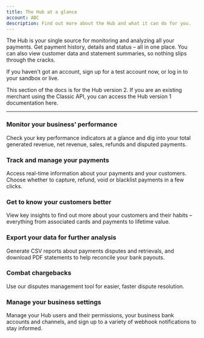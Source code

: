 ```yaml
---
title: The Hub at a glance
account: ABC
description: Find out more about the Hub and what it can do for you.
---
```


The Hub is your single source for monitoring and analyzing all your payments. Get payment history, details and status – all in one place. You can also view customer data and statement summaries, so nothing slips through the cracks.

If you haven't got an account, sign up for a <ExternalLink href="https://www.checkout.com/get-test-account" target="_blank">test account</ExternalLink> now, or log in to your <ExternalLink href="https://sandbox.checkout.com/login" target="_blank">sandbox</ExternalLink> or <ExternalLink href="https://hub.checkout.com/login" target="_blank">live</ExternalLink>.

<TipBox variant="note">

This section of the docs is for the Hub version 2. If you are an existing merchant using the Classic API, you can access the Hub version 1 documentation <ExternalLink href="https://archive.docs.checkout.com/docs/getting-started" target="_blank">here</ExternalLink>.

</TipBox>

---

### Monitor your business’ performance

<ContentPanel imgWidth={32} imgSrc="/docs/TheHub/TheHubAtGlance/1-hub-icon-dashboard.svg">

Check your key performance indicators at a glance and dig into your total generated revenue, net revenue, sales, refunds and disputed payments.

</ContentPanel>

### Track and manage your payments

<ContentPanel imgWidth={32} imgSrc="/docs/TheHub/TheHubAtGlance/2-hub-icon-payments.svg">

Access real-time information about your payments and your customers. Choose whether to capture, refund, void or blacklist payments in a few clicks.

</ContentPanel>

### Get to know your customers better

<ContentPanel imgWidth={32} imgSrc="/docs/TheHub/TheHubAtGlance/3-hub-icon-customers.svg">

View key insights to find out more about your customers and their habits – everything from associated cards and payments to lifetime value.

</ContentPanel>

### Export your data for further analysis

<ContentPanel imgWidth={32} imgSrc="/docs/TheHub/TheHubAtGlance/4-hub-icon-data-analysis.svg">

Generate CSV reports about payments disputes and retrievals, and download PDF statements to help reconcile your bank payouts.

</ContentPanel>

### Combat chargebacks

<ContentPanel imgWidth={32} imgSrc="/docs/TheHub/TheHubAtGlance/5-hub-icon-disputes.svg">

Use our disputes management tool for easier, faster dispute resolution.

</ContentPanel>

### Manage your business settings

<ContentPanel imgWidth={32} imgSrc="/docs/TheHub/TheHubAtGlance/6-hub-icon-settings.svg">

Manage your Hub users and their permissions, your business bank accounts and channels, and sign up to a variety of webhook notifications to stay informed.

</ContentPanel>
